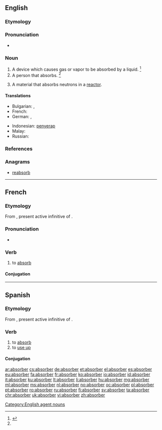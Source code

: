 {{also|Absorber}}
==English==

===Etymology===
{{suffix|absorb|er}}

===Pronunciation===
* {{a|US}} {{IPA|/əbˈsɔɹ.bɚ/|/əbˈzɔɹ.bɚ/|/æbˈsɔɹ.bɚ/|/æbˈzɔɹ.bɚ/}}

===Noun===
{{wikipedia}}
{{en-noun}}

# A device which causes gas or vapor to be absorbed by a liquid. {{defdate|First attested in the mid 19<sup>th</sup> century.}}<ref name=SOED>{{reference-book | last =| first = | authorlink =  | coauthors =  | editor =Brown, Lesley  | others =  | title = The Shorter Oxford English Dictionary | origdate =  | origyear = 1933| origmonth =  | url =  | format =  | accessdate =  | accessyear =  | accessmonth =  | edition = 5th | date =  | year =2003| month =  | publisher =Oxford University Press  | location =Oxford, UK | language =  | id =  | doi = | isbn =978-0-19-860575-7 | lccn = | ol = | pages =9| chapter =  | chapterurl =  | quote =}}</ref>
# A person that absorbs. {{defdate|First attested in the mid 19<sup>th</sup> century.}}<ref name=SOED/>
# {{context|nuclear physics|lang=en}} A material that absorbs neutrons in a [[reactor]].

====Translations====
{{trans-top|one who, or that which, absorbs}}
* Bulgarian: {{t-|bg|абсорбент}},  {{t-|bg|абсорбер}}
* French: {{t+|fr|absorbant|m}}
* German: {{t-|de|Absorber|m}}, {{t-|de|Augsauger|m}}
{{trans-mid}}
* Indonesian: [[serap|penyerap]]
* Malay: {{t-|ms|penyerap}}
* Russian: {{t+|ru|абсорбер|m}}
{{trans-bottom}}

===References===
<references/>

===Anagrams===
* [[reabsorb#English|reabsorb]]

[[Category:English agent nouns]]
----
==French==

===Etymology===
From {{etyl|la|fr}} {{term|absorbere|absorbēre|lang=la}}, present active infinitive of {{term|absorbeo|absorbeō|absorb|lang=la}}.

===Pronunciation===
* {{audio|Fr-absorber.ogg|Audio}}

===Verb===
{{fr-verb}}

# to [[absorb]]

====Conjugation====
{{fr-conj-er|absorb|avoir}}

----

==Spanish==

===Etymology===
From {{etyl|la|es}} {{term|absorbere|absorbēre|lang=la}}, present active infinitive of {{term|absorbeo|absorbeō|absorb|lang=la}}.

===Verb===
{{es-verb|absorb|er}}

# to [[absorb]]
# to [[use up]]

====Conjugation====
{{es-conj-er|absorb}}

[[ar:absorber]]
[[cs:absorber]]
[[de:absorber]]
[[et:absorber]]
[[el:absorber]]
[[es:absorber]]
[[eu:absorber]]
[[fa:absorber]]
[[fr:absorber]]
[[ko:absorber]]
[[io:absorber]]
[[id:absorber]]
[[it:absorber]]
[[ku:absorber]]
[[lt:absorber]]
[[li:absorber]]
[[hu:absorber]]
[[mg:absorber]]
[[ml:absorber]]
[[ms:absorber]]
[[nl:absorber]]
[[no:absorber]]
[[oc:absorber]]
[[pl:absorber]]
[[pt:absorber]]
[[ro:absorber]]
[[ru:absorber]]
[[fi:absorber]]
[[sv:absorber]]
[[ta:absorber]]
[[chr:absorber]]
[[uk:absorber]]
[[vi:absorber]]
[[zh:absorber]]
